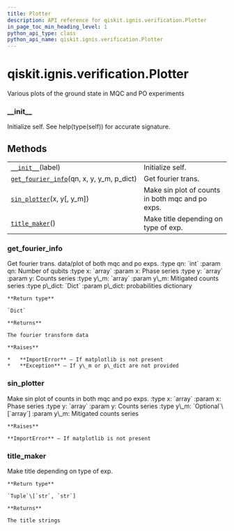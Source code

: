 ```yaml
---
title: Plotter
description: API reference for qiskit.ignis.verification.Plotter
in_page_toc_min_heading_level: 1
python_api_type: class
python_api_name: qiskit.ignis.verification.Plotter
---
```


<span id="qiskit-ignis-verification-plotter" />

# qiskit.ignis.verification.Plotter

<Class id="qiskit.ignis.verification.Plotter" isDedicatedPage={true} github="https://github.com/qiskit-community/qiskit-ignis/tree/stable/0.5/qiskit/ignis/verification/entanglement/analysis.py" signature="Plotter(label)">
  Various plots of the ground state in MQC and PO experiments

  ### \_\_init\_\_

  <Function id="qiskit.ignis.verification.Plotter.__init__" signature="__init__(label)">
    Initialize self. See help(type(self)) for accurate signature.
  </Function>

  ## Methods

  |                                                                                                                                                         |                                                  |
  | ------------------------------------------------------------------------------------------------------------------------------------------------------- | ------------------------------------------------ |
  | [`__init__`](#qiskit.ignis.verification.Plotter.__init__ "qiskit.ignis.verification.Plotter.__init__")(label)                                           | Initialize self.                                 |
  | [`get_fourier_info`](#qiskit.ignis.verification.Plotter.get_fourier_info "qiskit.ignis.verification.Plotter.get_fourier_info")(qn, x, y, y\_m, p\_dict) | Get fourier trans.                               |
  | [`sin_plotter`](#qiskit.ignis.verification.Plotter.sin_plotter "qiskit.ignis.verification.Plotter.sin_plotter")(x, y\[, y\_m])                          | Make sin plot of counts in both mqc and po exps. |
  | [`title_maker`](#qiskit.ignis.verification.Plotter.title_maker "qiskit.ignis.verification.Plotter.title_maker")()                                       | Make title depending on type of exp.             |

  ### get\_fourier\_info

  <Function id="qiskit.ignis.verification.Plotter.get_fourier_info" signature="get_fourier_info(qn, x, y, y_m, p_dict)">
    Get fourier trans. data/plot of both mqc and po exps. :type qn: `int` :param qn: Number of qubits :type x: `array` :param x: Phase series :type y: `array` :param y: Counts series :type y\_m: `array` :param y\_m: Mitigated counts series :type p\_dict: `Dict` :param p\_dict: probabilities dictionary

    **Return type**

    `Dict`

    **Returns**

    The fourier transform data

    **Raises**

    *   **ImportError** – If matplotlib is not present
    *   **Exception** – If y\_m or p\_dict are not provided
  </Function>

  ### sin\_plotter

  <Function id="qiskit.ignis.verification.Plotter.sin_plotter" signature="sin_plotter(x, y, y_m=None)">
    Make sin plot of counts in both mqc and po exps. :type x: `array` :param x: Phase series :type y: `array` :param y: Counts series :type y\_m: `Optional`\[`array`] :param y\_m: Mitigated counts series

    **Raises**

    **ImportError** – If matplotlib is not present
  </Function>

  ### title\_maker

  <Function id="qiskit.ignis.verification.Plotter.title_maker" signature="title_maker()">
    Make title depending on type of exp.

    **Return type**

    `Tuple`\[`str`, `str`]

    **Returns**

    The title strings
  </Function>
</Class>

